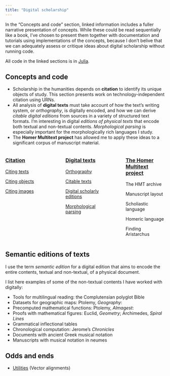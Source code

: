 ```yaml
---
title: "Digital scholarship"
---
```







:::{.callout-important}
In the "Concepts and code" section, linked information includes a fuller narrative presentation of concepts. While these could be read sequentially like a book, I've chosen to present them together with documentation and tutorials using implementations of the concepts, because I don't belive that we can adequately assess or critique ideas about digital scholarship without running code.

All code in the linked sections is in [Julia](../julia.qmd).
:::


## Concepts and code


- Scholarship in the humanities depends on **citation** to identify its unique objects of study. This section presents work on technology-independent citation using URNs.
- All analysis of **digital texts** must take account of how the text's writing system, or *orthography*, is digitally encoded, and how we can derive *citable digital editions* from sources in a variety of structured text formats. I'm interesting in digital *editions of physical texts* that encode both textual and non-textual contents. *Morphological parsing* is especially important for the morphologically rich languages I study.
- The **Homer Multitext project** has allowed me to apply these ideas to a significant corpus of manuscript material.


:::: {.columns}

::: {.column width="25%"}
### [Citation](../cite/)



[Citing texts](../cite/urns/cts.qmd)

[Citing objects](../cite/urns/cite2.qmd)

[Citing images](../cite/urns/imgs.qmd)

:::

::: {.column width="5%"}
<!-- empty column to create gap -->
:::

::: {.column width="25%"}
### [Digital texts](../digitexts/)

[Orthography](../digitexts/orthography/)

[Citable texts](../digitexts/editions/)

[Digital scholarly editions](../digitexts/physical/)

[Morphological parsing](../digitexts/parsing/)





:::

::: {.column width="5%"}
<!-- empty column to create gap -->
:::

::: {.column width="25%"}
### [The Homer Multitext project](../hmt/)

The HMT archive

Manuscript layout

Scholiastic language 

Homeric language

Finding Aristarchus

:::

::::




## Semantic editions of texts


I use the term *semantic edition* for a digital edition that aims to encode the entire contents, textual and non-textual, of a physical document.

I list here examples of some of the non-textual contents I have worked with digitally:

- Tools for multilingual reading: the Complutensian polyglot Bible
- Datasets for geographic maps: Ptolemy, *Geography*: 
- Precomputed mathematical functions: Ptolemy, *Almagest*: 
- Proofs with mathematical figures: Euclid, *Geometry*; Archimedes, *Spiral Lines*
- Grammatical inflectional tables
- Chronological computation: Jerome's *Chronicles*
- Documents with ancient Greek musical notation
- Manuscripts with musical notation in neumes


## Odds and ends




- [Utilities](../utils/) (Vector alignments)

